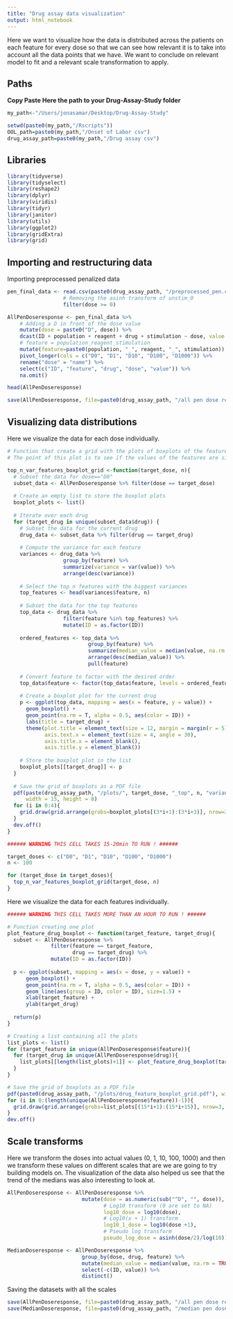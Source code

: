```yaml
---
title: "Drug assay data visualization"
output: html_notebook
---
```


Here we want to visualize how the data is distributed across the patients on each feature for every dose so that we can see how relevant it is to take into account all the data points that we have. We want to conclude on relevant model to fit and a relevant scale transformation to apply.

## Paths

**Copy Paste Here the path to your Drug-Assay-Study folder**

```r
my_path<-"/Users/jonasamar/Desktop/Drug-Assay-Study"
```

```r
setwd(paste0(my_path,"/Rscripts"))
OOL_path=paste0(my_path,"/Onset of Labor csv")
drug_assay_path=paste0(my_path,"/Drug assay csv")
```

## Libraries

```r
library(tidyverse)
library(tidyselect)
library(reshape2)
library(dplyr)
library(viridis)
library(tidyr)
library(janitor)
library(utils)
library(ggplot2)
library(gridExtra)
library(grid)
```

## Importing and restructuring data

Importing preprocessed penalized data

```r
pen_final_data <- read.csv(paste0(drug_assay_path, "/preprocessed_pen.csv")) %>%
                  # Removing the asinh transform of unstim_0
                  filter(dose >= 0)
```

```r
AllPenDoseresponse <- pen_final_data %>%
    # Adding a D in front of the dose value
    mutate(dose = paste0("D", dose)) %>%
    dcast(ID + population + reagent + drug + stimulation ~ dose, value.var = "feature") %>%
    # feature = population_reagent_stimulation
    mutate(feature=paste0(population, "_", reagent, "_", stimulation)) %>% 
    pivot_longer(cols = c("D0", "D1", "D10", "D100", "D1000")) %>%
    rename("dose" = "name") %>%
    select(c("ID", "feature", "drug", "dose", "value")) %>%
    na.omit()

head(AllPenDoseresponse)
```
```r
save(AllPenDoseresponse, file=paste0(drug_assay_path, "/all pen dose response.rda"))
```

## Visualizing data distributions

Here we visualize the data for each dose individually.

```r
# Function that create a grid with the plots of boxplots of the features for every drug for a specific target dose
# The point of this plot is to see if the values of the features are significantly similar enough to justify the construction of a model

top_n_var_features_boxplot_grid <-function(target_dose, n){
  # Subset the data for dose=="D0"
  subset_data <- AllPenDoseresponse %>% filter(dose == target_dose)
  
  # Create an empty list to store the boxplot plots
  boxplot_plots <- list()
  
  # Iterate over each drug
  for (target_drug in unique(subset_data$drug)) {
    # Subset the data for the current drug
    drug_data <- subset_data %>% filter(drug == target_drug)
    
    # Compute the variance for each feature
    variances <- drug_data %>%
                  group_by(feature) %>%
                  summarize(variance = var(value)) %>%
                  arrange(desc(variance))
    
    # Select the top n features with the biggest variances
    top_features <- head(variances$feature, n)
    
    # Subset the data for the top features
    top_data <- drug_data %>% 
                  filter(feature %in% top_features) %>%
                  mutate(ID = as.factor(ID)) 
    
    ordered_features <- top_data %>%
                          group_by(feature) %>%
                          summarize(median_value = median(value, na.rm = TRUE)) %>%
                          arrange(desc(median_value)) %>%
                          pull(feature)
  
    # Convert feature to factor with the desired order
    top_data$feature <- factor(top_data$feature, levels = ordered_features)
    
    # Create a boxplot plot for the current drug
    p <- ggplot(top_data, mapping = aes(x = feature, y = value)) +
      geom_boxplot() +
      geom_point(na.rm = T, alpha = 0.5, aes(color = ID)) +
      labs(title = target_drug) +
      theme(plot.title = element_text(size = 12, margin = margin(r = 5)),
            axis.text.x = element_text(size = 4, angle = 30),
            axis.title.x = element_blank(),
            axis.title.y = element_blank())
    
    # Store the boxplot plot in the list
    boxplot_plots[[target_drug]] <- p
  }
  
  # Save the grid of boxplots as a PDF file
  pdf(paste(drug_assay_path, "/plots/", target_dose, "_top", n, "variances_feature_boxplot_grid.pdf", sep=""), 
      width = 15, height = 8)
  for (i in 0:4){
    grid.draw(grid.arrange(grobs=boxplot_plots[(3*i+1):(3*i+3)], nrow=3, ncol = 1))
  }
  dev.off()
}
```

```r
###### WARNING THIS CELL TAKES 15-20min TO RUN ! ###### 

target_doses <- c("D0", "D1", "D10", "D100", "D1000")
n <- 100

for (target_dose in target_doses){
  top_n_var_features_boxplot_grid(target_dose, n)
}
```

Here we visualize the data for each features individually.

```r
###### WARNING THIS CELL TAKES MORE THAN AN HOUR TO RUN ! ###### 

# Function creating one plot
plot_feature_drug_boxplot <- function(target_feature, target_drug){
  subset <- AllPenDoseresponse %>%
              filter(feature == target_feature,
                     drug == target_drug) %>%
              mutate(ID = as.factor(ID))
  
  p <- ggplot(subset, mapping = aes(x = dose, y = value)) +
      geom_boxplot() +
      geom_point(na.rm = T, alpha = 0.5, aes(color = ID)) +
      geom_line(aes(group = ID, color = ID), size=1.5) +
      xlab(target_feature) +
      ylab(target_drug)
  
  return(p)
}

# Creating a list containing all the plots
list_plots <- list()
for (target_feature in unique(AllPenDoseresponse$feature)){
  for (target_drug in unique(AllPenDoseresponse$drug)){
    list_plots[[length(list_plots)+1]] <- plot_feature_drug_boxplot(target_feature, target_drug)
  }
}

# Save the grid of boxplots as a PDF file
pdf(paste0(drug_assay_path, "/plots/drug_feature_boxplot_grid.pdf"), width = 15, height = 9)
for (i in 0:(length(unique(AllPenDoseresponse$feature))-1)){
  grid.draw(grid.arrange(grobs=list_plots[(15*i+1):(15*i+15)], nrow=3, ncol = 5))
}
dev.off()
```

## Scale transforms

Here we transform the doses into actual values (0, 1, 10, 100, 1000) and then we transform these values on different scales that are we are going to try building models on.
The visualization of the data also helped us see that the trend of the medians was also interesting to look at.

```r
AllPenDoseresponse <- AllPenDoseresponse %>%
                        mutate(dose = as.numeric(sub("^D", "", dose)),
                               # Log10 transform (0 are set to NA)
                               log10_dose = log10(dose),
                               # Log10(x + 1) transform
                               log10_1_dose = log10(dose +1),
                               # Pseudo log transform
                               pseudo_log_dose = asinh(dose/2)/log(10))

MedianDoseresponse <- AllPenDoseresponse %>%
                        group_by(dose, drug, feature) %>%
                        mutate(median_value = median(value, na.rm = TRUE)) %>%
                        select(-c(ID, value)) %>%
                        distinct()
```

Saving the datasets with all the scales

```r
save(AllPenDoseresponse, file=paste0(drug_assay_path, "/all pen dose response with scales.rda"))
save(MedianDoseresponse, file=paste0(drug_assay_path, "/median pen dose response with scales.rda"))
```



